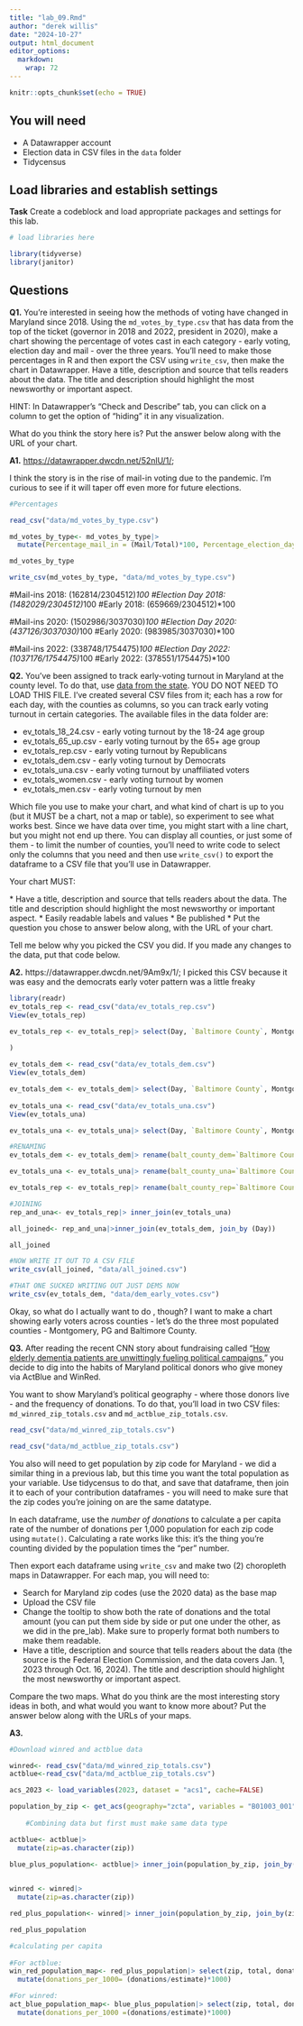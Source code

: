 ```yaml
---
title: "lab_09.Rmd"
author: "derek willis"
date: "2024-10-27"
output: html_document
editor_options: 
  markdown: 
    wrap: 72
---
```


```r
knitr::opts_chunk$set(echo = TRUE)
```

## You will need

-   A Datawrapper account
-   Election data in CSV files in the `data` folder
-   Tidycensus

## Load libraries and establish settings

**Task** Create a codeblock and load appropriate packages and settings
for this lab.

```r
# load libraries here

library(tidyverse)
library(janitor)
```

## Questions

**Q1.** You're interested in seeing how the methods of voting have
changed in Maryland since 2018. Using the `md_votes_by_type.csv` that
has data from the top of the ticket (governor in 2018 and 2022,
president in 2020), make a chart showing the percentage of votes cast in
each category - early voting, election day and mail - over the three
years. You'll need to make those percentages in R and then export the
CSV using `write_csv`, then make the chart in Datawrapper. Have a title,
description and source that tells readers about the data. The title and
description should highlight the most newsworthy or important aspect.

HINT: In Datawrapper's "Check and Describe" tab, you can click on a
column to get the option of "hiding" it in any visualization.

What do you think the story here is? Put the answer below along with the
URL of your chart.

**A1.** <https://datawrapper.dwcdn.net/52nlU/1/>;

I think the story is in the rise of mail-in voting due to the pandemic.
I'm curious to see if it will taper off even more for future elections.

```r
#Percentages

read_csv("data/md_votes_by_type.csv")

md_votes_by_type<- md_votes_by_type|>
  mutate(Percentage_mail_in = (Mail/Total)*100, Percentage_election_day = (`Election Day`/Total)*100, Percentage_early = (Early/Total)*100)

md_votes_by_type

write_csv(md_votes_by_type, "data/md_votes_by_type.csv")


```

#Mail-ins 2018: (162814/2304512)*100 #Election Day 2018:
(1482029/2304512)*100 #Early 2018: (659669/2304512)\*100

#Mail-ins 2020: (1502986/3037030)*100 #Election Day 2020:
(437126/3037030)*100 #Early 2020: (983985/3037030)\*100

#Mail-ins 2022: (338748/1754475)*100 #Election Day 2022:
(1037176/1754475)*100 #Early 2022: (378551/1754475)\*100

**Q2.** You've been assigned to track early-voting turnout in Maryland
at the county level. To do that, use [data from the
state](https://elections.maryland.gov/press_room/2024_stats/PG24/EarlyVoting%20RAW%20data.csv).
YOU DO NOT NEED TO LOAD THIS FILE. I've created several CSV files from
it; each has a row for each day, with the counties as columns, so you
can track early voting turnout in certain categories. The available
files in the data folder are:

-   ev_totals_18_24.csv - early voting turnout by the 18-24 age group
-   ev_totals_65_up.csv - early voting turnout by the 65+ age group
-   ev_totals_rep.csv - early voting turnout by Republicans
-   ev_totals_dem.csv - early voting turnout by Democrats
-   ev_totals_una.csv - early voting turnout by unaffiliated voters
-   ev_totals_women.csv - early voting turnout by women
-   ev_totals_men.csv - early voting turnout by men

Which file you use to make your chart, and what kind of chart is up to
you (but it MUST be a chart, not a map or table), so experiment to see
what works best. Since we have data over time, you might start with a
line chart, but you might not end up there. You can display all
counties, or just some of them - to limit the number of counties, you'll
need to write code to select only the columns that you need and then use
`write_csv()` to export the dataframe to a CSV file that you'll use in
Datawrapper.

Your chart MUST:

\* Have a title, description and source that tells readers about the
data. The title and description should highlight the most newsworthy or
important aspect. \* Easily readable labels and values \* Be published
\* Put the question you chose to answer below along, with the URL of
your chart.

Tell me below why you picked the CSV you did. If you made any changes to the data, put that code below.

**A2.**
https://datawrapper.dwcdn.net/9Am9x/1/; I picked this CSV because it was easy and the democrats early voter pattern was a little freaky 

```r
library(readr)
ev_totals_rep <- read_csv("data/ev_totals_rep.csv")
View(ev_totals_rep)

ev_totals_rep <- ev_totals_rep|> select(Day, `Baltimore County`, Montgomery, `Prince George's`
  
)

ev_totals_dem <- read_csv("data/ev_totals_dem.csv")
View(ev_totals_dem)

ev_totals_dem <- ev_totals_dem|> select(Day, `Baltimore County`, Montgomery, `Prince George's`)
  
ev_totals_una <- read_csv("data/ev_totals_una.csv")
View(ev_totals_una)

ev_totals_una <- ev_totals_una|> select(Day, `Baltimore County`, Montgomery, `Prince George's`)
```

```r
#RENAMING 
ev_totals_dem <- ev_totals_dem|> rename(balt_county_dem=`Baltimore County`, montgomery_dem=Montgomery, pg_county_dem=`Prince George's`)
```
```r
ev_totals_una <- ev_totals_una|> rename(balt_county_una=`Baltimore County`, montgomery_una=Montgomery, pg_county_una=`Prince George's`)

ev_totals_rep <- ev_totals_rep|> rename(balt_county_rep=`Baltimore County`, montgomery_rep=Montgomery, pg_county_rep=`Prince George's`)
```

```r
#JOINING
rep_and_una<- ev_totals_rep|> inner_join(ev_totals_una)

all_joined<- rep_and_una|>inner_join(ev_totals_dem, join_by (Day))

all_joined
```
```r
#NOW WRITE IT OUT TO A CSV FILE
write_csv(all_joined, "data/all_joined.csv")
```

```r
#THAT ONE SUCKED WRITING OUT JUST DEMS NOW
write_csv(ev_totals_dem, "data/dem_early_votes.csv")
```
  

Okay, so what do I actually want to do , though? I want to make a chart
showing early voters across counties - let's do the three most populated
counties - Montgomery, PG and Baltimore County.


**Q3.** After reading the recent CNN story about fundraising called
"[How elderly dementia patients are unwittingly fueling political
campaigns](https://www.cnn.com/interactive/2024/10/politics/political-fundraising-elderly-election-invs-dg/),"
you decide to dig into the habits of Maryland political donors who give money via ActBlue and WinRed.

You want to show Maryland's political geography - where those donors
live - and the frequency of donations. To do that, you'll load in two CSV files: `md_winred_zip_totals.csv` and `md_actblue_zip_totals.csv`.

```r

read_csv("data/md_winred_zip_totals.csv")

read_csv("data/md_actblue_zip_totals.csv")
```


You also will need to get population by zip code for Maryland - we did a similar thing in a previous lab, but this time you want the total population as your variable. Use tidycensus to do that, and save that dataframe, then join it to each of your contribution dataframes - you will need to make sure that the zip codes you're joining on are the same
datatype.

In each dataframe, use the *number of donations* to calculate a per
capita rate of the number of donations per 1,000 population for each zip
code using `mutate()`. Calculating a rate works like this: it's the
thing you're counting divided by the population times the "per" number.

Then export each dataframe using `write_csv` and make two (2) choropleth
maps in Datawrapper. For each map, you will need to:

-   Search for Maryland zip codes (use the 2020 data) as the base map
-   Upload the CSV file
-   Change the tooltip to show both the rate of donations and the total
    amount (you can put them side by side or put one under the other, as
    we did in the pre_lab). Make sure to properly format both numbers to
    make them readable.
-   Have a title, description and source that tells readers about the
    data (the source is the Federal Election Commission, and the data
    covers Jan. 1, 2023 through Oct. 16, 2024). The title and
    description should highlight the most newsworthy or important
    aspect.

Compare the two maps. What do you think are the most interesting story
ideas in both, and what would you want to know more about? Put the
answer below along with the URLs of your maps.

**A3.**

```r
#Download winred and actblue data

winred<- read_csv("data/md_winred_zip_totals.csv")
actblue<-read_csv("data/md_actblue_zip_totals.csv")

acs_2023 <- load_variables(2023, dataset = "acs1", cache=FALSE)

population_by_zip <- get_acs(geography="zcta", variables = "B01003_001", state="MD", year = 2019)
   
    #Combining data but first must make same data type 

actblue<- actblue|> 
  mutate(zip=as.character(zip))

blue_plus_population<- actblue|> inner_join(population_by_zip, join_by(zip==GEOID))
  
```
```r
winred <- winred|> 
  mutate(zip=as.character(zip))

red_plus_population<- winred|> inner_join(population_by_zip, join_by(zip==GEOID))

red_plus_population
```

```r
#calculating per capita
 
#For actblue:
win_red_population_map<- red_plus_population|> select(zip, total, donations, estimate)|>
  mutate(donations_per_1000= (donations/estimate)*1000)

#For winred:
act_blue_population_map<- blue_plus_population|> select(zip, total, donations, estimate)|>
  mutate(donations_per_1000 =(donations/estimate)*1000)


```

